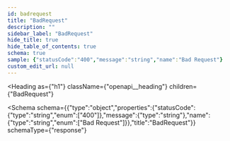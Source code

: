```yaml
---
id: badrequest
title: "BadRequest"
description: ""
sidebar_label: "BadRequest"
hide_title: true
hide_table_of_contents: true
schema: true
sample: {"statusCode":"400","message":"string","name":"Bad Request"}
custom_edit_url: null
---
```



<Heading
  as={"h1"}
  className={"openapi__heading"}
  children={"BadRequest"}
>
</Heading>





<Schema
  schema={{"type":"object","properties":{"statusCode":{"type":"string","enum":["400"]},"message":{"type":"string"},"name":{"type":"string","enum":["Bad Request"]}},"title":"BadRequest"}}
  schemaType={"response"}
>
  
</Schema>
            